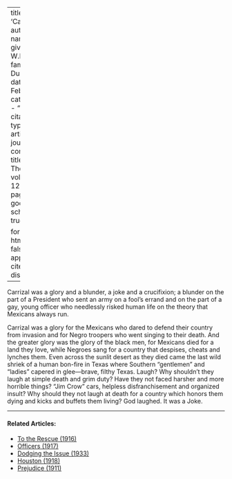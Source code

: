 
---
title: 'Carrizal'
author:
  - name:
      given: W.E.B.
      family: Du Bois
date: Feb. 1916
categories: 
  - ""
citation: 
  type: article-journal
  container-title: The Crisis
  volume: 12
  issue: 4
  page: 165
google-scholar: true

format:
  html:
    toc: false
    appendix-cite-as: display
---



Carrizal was a glory and a blunder, a joke and a crucifixion; a blunder
on the part of a President who sent an army on a fool's errand and on
the part of a gay, young officer who needlessly risked human life on the
theory that Mexicans always run.

Carrizal was a glory for the Mexicans who dared to defend their country
from invasion and for Negro troopers who went singing to their death.
And the greater glory was the glory of the black men, for Mexicans died
for a land they love, while Negroes sang for a country that despises,
cheats and lynches them. Even across the sunlit desert as they died came
the last wild shriek of a human bon-fire in Texas where Southern
"gentlemen" and "ladies" capered in glee---brave, filthy Texas. Laugh?
Why shouldn't they laugh at simple death and grim duty? Have they not
faced harsher and more horrible things? "Jim Crow" cars, helpless
disfranchisement and organized insult? Why should they not laugh at
death for a country which honors them dying and kicks and buffets them
living? God laughed. It was a Joke.

<!-- Similar articles start here -->

<hr>
#### Related Articles:

* [To the Rescue (1916)](/Volumes/12/01/rescue.html)
* [Officers (1917)](/Volumes/14/02/officers.html)
* [Dodging the Issue (1933)](/Volumes/40/02/dodging_the_issue.html)
* [Houston (1918)](/Volumes/16/06/houston.html)
* [Prejudice (1911)](/Volumes/02/01/prejudice.html)

<!-- Similar articles end here -->